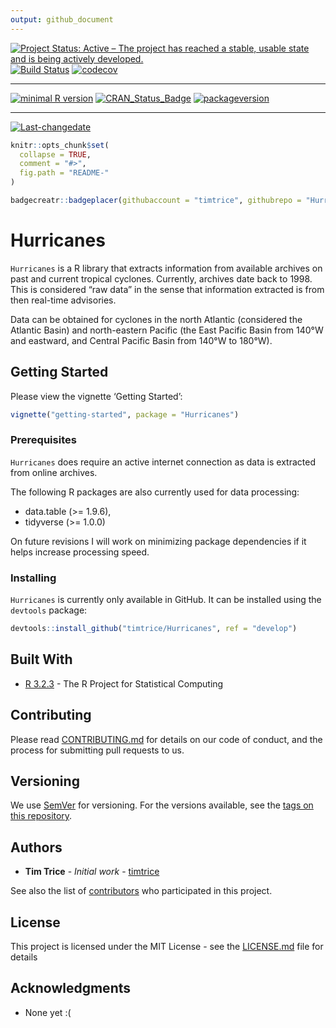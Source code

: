 ```yaml
---
output: github_document
---
```

[![Project Status: Active – The project has reached a stable, usable state and is being actively developed.](http://www.repostatus.org/badges/latest/active.svg)](http://www.repostatus.org/#active)
[![Build Status](https://travis-ci.org/timtrice/Hurricanes.svg?branch=develop-0.1.0)](https://travis-ci.org/timtrice/Hurricanes)
[![codecov](https://codecov.io/gh/timtrice/Hurricanes/branch/develop-0.1.0/graph/badge.svg)](https://codecov.io/gh/timtrice/Hurricanes)
 
---
 
[![minimal R version](https://img.shields.io/badge/R%3E%3D-3.2.3-6666ff.svg)](https://cran.r-project.org/)
[![CRAN_Status_Badge](http://www.r-pkg.org/badges/version/Hurricanes)](https://cran.r-project.org/package=Hurricanes)
[![packageversion](https://img.shields.io/badge/Package%20version-0.1.0-orange.svg?style=flat-square)](commits/develop-0.1.0)
 
---
 
[![Last-changedate](https://img.shields.io/badge/last%20change-`r gsub('-', '--', Sys.Date())`-yellowgreen.svg)](/commits/develop-0.1.0)

```r
knitr::opts_chunk$set(
  collapse = TRUE,
  comment = "#>",
  fig.path = "README-"
)
```

```r
badgecreatr::badgeplacer(githubaccount = "timtrice", githubrepo = "Hurricanes", branch = "develop-0.1.0")
```


# Hurricanes

`Hurricanes` is a R library that extracts information from available archives on past and current tropical cyclones. Currently, archives date back to 1998. This is considered "raw data" in the sense that information extracted is from then real-time advisories. 

Data can be obtained for cyclones in the north Atlantic (considered the Atlantic Basin) and north-eastern Pacific (the East Pacific Basin from 140&deg;W and eastward, and Central Pacific Basin from 140&deg;W to 180&deg;W). 

## Getting Started

Please view the vignette 'Getting Started':

```r
vignette("getting-started", package = "Hurricanes")
```

### Prerequisites

`Hurricanes` does require an active internet connection as data is extracted from online archives. 

The following R packages are also currently used for data processing:

* data.table (>= 1.9.6), 
* tidyverse (>= 1.0.0)

On future revisions I will work on minimizing package dependencies if it helps increase processing speed.

### Installing

`Hurricanes` is currently only available in GitHub. It can be installed using the `devtools` package:

```r
devtools::install_github("timtrice/Hurricanes", ref = "develop")
```

## Built With

* [R 3.2.3](https://www.r-project.org/) - The R Project for Statistical Computing

## Contributing

Please read [CONTRIBUTING.md](https://gist.github.com/timtrice/f2a4c2a020c87669178dad27e73bfce1) for details on our code of conduct, and the process for submitting pull requests to us.

## Versioning

We use [SemVer](http://semver.org/) for versioning. For the versions available, see the [tags on this repository](https://github.com/your/project/tags). 

## Authors

* **Tim Trice** - *Initial work* - [timtrice](https://github.com/timtrice)

See also the list of [contributors](https://github.com/timtrice/Hurricanes/contributors) who participated in this project.

## License

This project is licensed under the MIT License - see the [LICENSE.md](LICENSE.md) file for details

## Acknowledgments

* None yet :(

